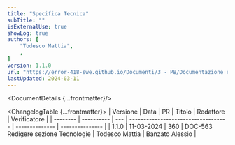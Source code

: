 ```yaml
---
title: "Specifica Tecnica"
subTitle: ""
isExternalUse: true
showLog: true
authors: [
	"Todesco Mattia",
	,
]
version: 1.1.0
url: "https://error-418-swe.github.io/Documenti/3 - PB/Documentazione esterna/Specifica Tecnica_v1.1.0.pdf"
lastUpdated: 2024-03-11
---
```



<DocumentDetails {...frontmatter}/>

<ChangelogTable {...frontmatter}>
| Versione | Data       | PR  | Titolo                              | Redattore      | Verificatore    |
| -------- | ---------- | --- | ----------------------------------- | -------------- | --------------- |
| 1.1.0    | 11-03-2024 | 360 | DOC-563 Redigere sezione Tecnologie | Todesco Mattia | Banzato Alessio |
</ChangelogTable>

